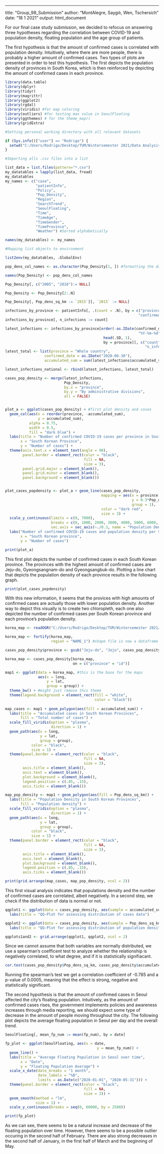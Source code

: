 ---
title: "Group_98_Submission"
author: "MontAlegre, Saygılı, Wen, Tschersich"
date: "18 1 2021"
output: html_document

For our final case study submission, we decided to refocus on answering three hypotheses regarding the correlation between COVID-19 and population density, floating population and the age group of patients.

The first hypothesis is that the amount of confirmed cases is correlated with population density. Intuitively, where there are more people, there is probably a higher amount of confirmed cases. Two types of plots are presented in order to test this hypothesis. The first depicts the population density of provinces in South Korea, which is then reinforced by depicting the amount of confirmed cases in each province.
```r

library(data.table)
library(dplyr)
library(tidyr)
library(magrittr)
library(ggplot2)
library(rgdal)
library(viridis) #for map coloring
library(outliers) #for testing max value in SeoulFloating
library(ggthemes) # for the theme_map()
library(gridExtra)

#Setting personal working directory with all relevant datasets

if (Sys.info()["user"] == "Rodrigo") {
  setwd("C:/Users/Rodrigo/Desktop/TUM/Wintersemester 2021/Data Analysis and Visualization in R/Case Study/data")
}

#Importing alls .csv files into a list

list_data = list.files(pattern="*.csv")
my_datatables = lapply(list_data, fread)
my_datatables
my_names <- c("case",
              "patientInfo",
              "Policy",
              "Pop_Density",
              "Region",
              "SearchTrend",
              "SeoulFloating",
              "Time",
              "TimeAge",
              "TimeGender",
              "TimeProvince",
              "Weather") #Sorted alphabetically

names(my_datatables) <- my_names

#Mapping list objects to environment

list2env(my_datatables, .GlobalEnv)

```
```r

pop_dens_col_names <- as.character(Pop_Density[1, ]) #formatting the data for population density

names(Pop_Density) <- pop_dens_col_names

Pop_Density[, c("2005", "2010"):= NULL]

Pop_Density <- Pop_Density[2:.N]

Pop_Density[, Pop_dens_sq_km := `2015`][, `2015` := NULL]

infections_by_province <- patientInfo[, .(count = .N), by = c("province",
                                                             "confirmed_date")][, accumulated_sum := cumsum(count)]
infections_by_province[, n_infections := count]

latest_infections <- infections_by_province[order(-as.IDate(confirmed_date, 
                                                             "%Y-%m-%d")), 
                                             head(.SD, 1), 
                                             by = province][, c("count",
                                                                "n_infections") := NULL]
latest_total <- list(province = "Whole country",
                  confirmed_date = as.IDate("2020-06-30"),
                  accumulated_sum = sum(latest_infections$accumulated_sum)) #extra obeservation for country total

latest_infections_national <- rbind(latest_infections, latest_total)

cases_pop_density <- merge(latest_infections, 
                           Pop_Density, 
                           by.x = "province", 
                           by.y = "By administrative divisions", 
                           all = FALSE)


plot_a <- ggplot(cases_pop_density) + #first plot density and cases
  geom_col(aes(x = reorder(province, -accumulated_sum),
               y = accumulated_sum),
           alpha = 0.75,
           width = 0.5,
           fill = "dark blue") +
  labs(title = "Number of confirmed COVID-19 cases per province in South Korea",
       x = "South Korean Province",
       y = "Number of cases") +
  theme(axis.text.x = element_text(angle = 90),
        panel.border = element_rect(color = "black",
                                    fill = NA,
                                    size = 3),
        panel.grid.major = element_blank(),
        panel.grid.minor = element_blank(),
        panel.background = element_blank())


plot_cases_popdensity <- plot_a + geom_line(cases_pop_density, 
                                            mapping = aes(x = province,
                                                          y = 0.3*Pop_dens_sq_km,
                                                          group = 1),
                                            color = "dark red", 
                                            size = 3) + 
  scale_y_continuous(limits = c(0, 7000), 
                     breaks = c(0, 1000, 2000, 3000, 4000, 5000, 6000, 7000), 
                     sec.axis = sec_axis(~./0.3, name = "Population Density")) +
  labs("Number of confirmed COVID-19 cases and population density per South Korean province",
       x = "South Korean province",
       y = "Number of cases")

```
```r
print(plot_a)
```
This first plot depicts the number of confirmed cases in each South Korean province. The provinces with the highest amount of confirmed cases are Jeju-do, Gyeongsangnam-do and Gyeongsangbuk-do. Plotting a line chart that depicts the population density of each province results in the following graph.
```r
print(plot_cases_popdensity)
```
With this new information, it seems that the provices with high amounts of confirmed cases are actually those with lower population density. Another way to depict this visually is to create two chloropleth, each one also depicted the number of confirmed cases per South Korean province and each province's population density. 
```r
korea_map <- readOGR("C:/Users/Rodrigo/Desktop/TUM/Wintersemester 2021/Data Analysis and Visualization in R/Case Study/data/KOR_adm", layer = "KOR_adm1") #creating a map to visualize the differences. Change this to where the KOR_adm folder is saved and KOR_adm1 should be the shape file for the provinces

korea_map <- fortify(korea_map, 
                     region = "NAME_1") #shape file is now a dataframe

cases_pop_density$province <- gsub("Jeju-do", "Jeju", cases_pop_density$province) #changed the name of province Jeju-do to Jeju, since map uses this name

korea_map <- cases_pop_density[korea_map, 
                               on = c("province" = "id")]

map1 <- ggplot(data = korea_map, #this is the base for the maps
               aes(x = long,
                   y = lat,
                   group = group)) + 
  theme_bw() + #might just remove this theme
  theme(legend.background = element_rect(fill = "white", 
                                         color = "black"))
  
map_cases <- map1 + geom_polygon(aes(fill = accumulated_sum)) +
  labs(title = "Accumulated cases in South Korean Provinces", 
       fill = "Total number of cases") +
  scale_fill_viridis(option = "plasma", 
                     direction = 1) +
  geom_path(aes(x = long, 
                y = lat, 
                group = group), 
            color = "black", 
            size = 1) + 
  theme(panel.border = element_rect(color = "black", 
                                    fill = NA, 
                                    size = 3),
        axis.title = element_blank(),
        axis.text = element_blank(),
        plot.background = element_blank(),
        legend.position = c(.85, .15),
        axis.ticks = element_blank())

map_pop_density <- map1 + geom_polygon(aes(fill = Pop_dens_sq_km)) +
  labs(title = "Population Density in South Korean Provinces", 
       fill = "Population density") +
  scale_fill_viridis(option = "plasma", 
                     direction = 1) +
  geom_path(aes(x = long, 
                y = lat, 
                group = group), 
            color = "black", 
            size = 1) + 
  theme(panel.border = element_rect(color = "black", 
                                    fill = NA, 
                                    size = 3),
        axis.title = element_blank(),
        axis.text = element_blank(),
        plot.background = element_blank(),
        legend.position = c(.85, .15),
        axis.ticks = element_blank())
```
```r
print(grid.arrange(map_cases, map_pop_density, ncol = 2))
```
This first visual analysis indicates that populations density and the number of confirmed cases are correlated, albeit negatively. In a second step, we check if the distribution of data is normal or not.
```r
qqplot1 <- ggplot(data = cases_pop_density, aes(sample = accumulated_sum)) + geom_qq() + stat_qq_line() +
  labs(title = "QQ-Plot for assessing distribution of cases data")

qqplot2 <- ggplot(data = cases_pop_density, aes(sample = Pop_dens_sq_km)) + geom_qq() + stat_qq_line() +
  labs(title = "QQ-Plot for assessing distribution of population density")

qqplots1and2 <- grid.arrange(qqplot1, qqplot2, ncol = 2)
```
Since we cannot assume that both variables are normally distributed, we use a spearman's coefficent test to analyze whether the relationship is negatively correlated, to what degree, and if it is statistically signifiacant.
```r
cor.test(cases_pop_density$Pop_dens_sq_km, cases_pop_density$accumulated_sum, method = "spearman")
```
Running the spearman's test we get a correlation coefficient of -0.785 and a p-value of 0.0005, meaning that the effect is strong, negative and statistically significant.

The second hypothesis is that the amount of confirmed cases in Seoul affected the city's floating population. Intuitively, as the amount of confirmed cases rises, the government implements policies and awareness increases through media reporting, we should expect some type of decrease in the amount of people moving throughout the city. The following plot depicts the average floating population in Seoul per day and the overall trend.
```r
SeoulFloating[, mean_fp_num := mean(fp_num), by = date]

fp_plot <- ggplot(SeoulFloating, aes(x = date,
                                          y = mean_fp_num)) +
  geom_line() +
  labs(title = "Average Floating Population in Seoul over time",
       x = "Date",
       y = "Floating Population Average") +
  scale_x_date(date_breaks = "1 month",
               date_labels = "%B",
               limits = as.Date(c("2020-01-01", "2020-05-31"))) +
  theme(panel.border = element_rect(color = "black", 
                                    fill = NA, 
                                    size = 3)) +
  geom_smooth(method = "lm",
              size = 1) +
  scale_y_continuous(breaks = seq(0, 60000, by = 2500))
```
```r
print(fp_plot)
```
As we can see, there seems to be a natural increase and decrease of the floating population over time. However, there seems to be a possible outlier occuring in the second half of February. There are also strong decreases in the second half of January, in the first half of March and the beginning of May.


